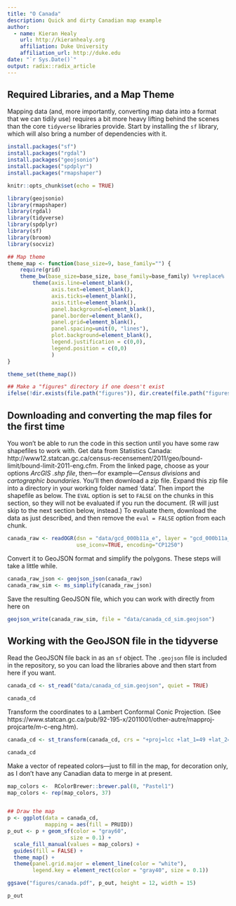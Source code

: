 ```yaml
---
title: "O Canada"
description: Quick and dirty Canadian map example
author:
  - name: Kieran Healy
    url: http://kieranhealy.org
    affiliation: Duke University 
    affiliation_url: http://duke.edu
date: "`r Sys.Date()`"
output: radix::radix_article
---
```


## Required Libraries, and a Map Theme

Mapping data (and, more importantly, converting map data into a format that we can tidily use) requires a bit more heavy lifting behind the scenes than the core `tidyverse` libraries provide. Start by installing the `sf` library, which will also bring a number of dependencies with it.

```r
install.packages("sf")
install.packages("rgdal")
install.packages("geojsonio")
install.packages("spdplyr")
install.packages("rmapshaper")

```

```r
knitr::opts_chunk$set(echo = TRUE)

library(geojsonio)
library(rmapshaper)
library(rgdal)
library(tidyverse)
library(spdplyr)
library(sf)
library(broom)
library(socviz)

## Map theme
theme_map <- function(base_size=9, base_family="") {
    require(grid)
    theme_bw(base_size=base_size, base_family=base_family) %+replace%
        theme(axis.line=element_blank(),
              axis.text=element_blank(),
              axis.ticks=element_blank(),
              axis.title=element_blank(),
              panel.background=element_blank(),
              panel.border=element_blank(),
              panel.grid=element_blank(),
              panel.spacing=unit(0, "lines"),
              plot.background=element_blank(),
              legend.justification = c(0,0),
              legend.position = c(0,0)
              )
}

theme_set(theme_map())

## Make a "figures" directory if one doesn't exist
ifelse(!dir.exists(file.path("figures")), dir.create(file.path("figures")), FALSE)

```

## Downloading and converting the map files for the first time

You won't be able to run the code in this section until you have some raw shapefiles to work with. Get data from Statistics Canada: http://www12.statcan.gc.ca/census-recensement/2011/geo/bound-limit/bound-limit-2011-eng.cfm. From the linked page, choose as your options _ArcGIS .shp file_, then---for example---_Census divisions_ and _cartographic boundaries_. You'll then download a zip file. Expand this zip file into a directory in your working folder named 'data'. Then import the shapefile as below. The `EVAL` option is set to `FALSE` on the chunks in this section, so they will not be evaluated if you run the document. (R will just skip to the next section below, instead.) To evaluate them, download the data as just described, and then remove the `eval = FALSE` option from each chunk.


```r
canada_raw <- readOGR(dsn = "data/gcd_000b11a_e", layer = "gcd_000b11a_e",
                      use_iconv=TRUE, encoding="CP1250")
```

Convert it to GeoJSON format and simplify the polygons. These steps will take a little while.

```r
canada_raw_json <- geojson_json(canada_raw)
canada_raw_sim <- ms_simplify(canada_raw_json)
```

Save the resulting GeoJSON file, which you can work with directly from here on

```r
geojson_write(canada_raw_sim, file = "data/canada_cd_sim.geojson")
```

## Working with the GeoJSON file in the tidyverse

Read the GeoJSON file back in as an `sf` object. The `.geojson` file is included in the repository, so you can load the libraries above and then start from here if you want.

```r
canada_cd <- st_read("data/canada_cd_sim.geojson", quiet = TRUE)

canada_cd
```

Transform the coordinates to a Lambert Conformal Conic Projection. (See  https://www.statcan.gc.ca/pub/92-195-x/2011001/other-autre/mapproj-projcarte/m-c-eng.htm).

```r
canada_cd <- st_transform(canada_cd, crs = "+proj=lcc +lat_1=49 +lat_2=77 +lon_0=-91.52 +x_0=0 +y_0=0 +datum=NAD83 +units=m +no_defs")

canada_cd
```


Make a vector of repeated colors---just to fill in the map, for decoration only, as I don't have any Canadian data to merge in at present.

```r

map_colors <-  RColorBrewer::brewer.pal(8, "Pastel1")
map_colors <- rep(map_colors, 37)


## Draw the map
p <- ggplot(data = canada_cd, 
            mapping = aes(fill = PRUID))
p_out <- p + geom_sf(color = "gray60", 
                    size = 0.1) + 
  scale_fill_manual(values = map_colors) + 
  guides(fill = FALSE) + 
  theme_map() + 
  theme(panel.grid.major = element_line(color = "white"),
        legend.key = element_rect(color = "gray40", size = 0.1))

ggsave("figures/canada.pdf", p_out, height = 12, width = 15)

p_out
```





